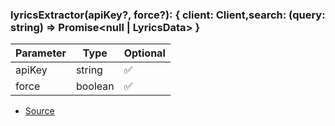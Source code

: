 ### lyricsExtractor(apiKey?, force?): \{ client: Client,search: (query: string) => Promise\<null \| LyricsData> }
| Parameter | Type | Optional |
| ----------- | ----------- | ----------- |
| apiKey | string | ✅ |
| force | boolean | ✅ |


- [Source](https://github.com/Androz2091/discord-player/blob/fe42dd7/packages/extractor/src/extractors/LyricsExtractor.ts#L6)